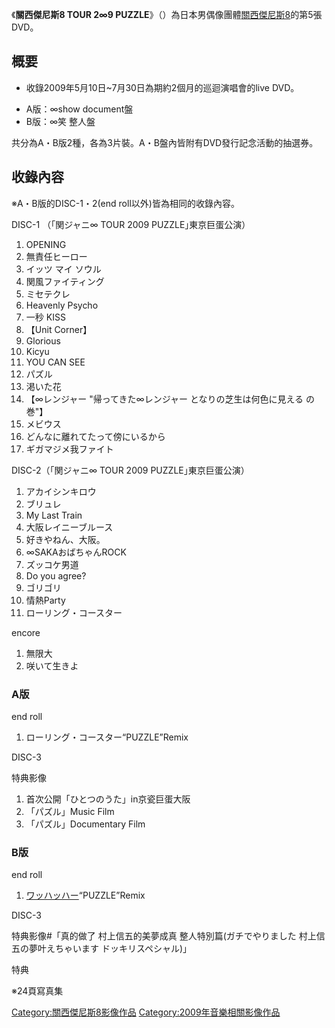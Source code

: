 {{unreferenced|time=2010-04-15T17:31:09+00:00}}
{{Infobox Album
| Name           = 關西傑尼斯8 TOUR 2∞9 PUZZLE<br />{{lang|ja|関ジャニ∞ TOUR 2∞9 PUZZLE}}
| Type           = DVD
| Artist         = [[關西傑尼斯8|關西傑尼斯8]]
| Released       = 2009年9月23日
| Recorded       = 
| Genre          = [[J-POP|J-POP]]（[[演歌・歌謠曲|演歌・歌謠曲]]）
| Length         = 
| Label          = [[TEICHIKU_ENTERTAINMENT|TEICHIKU ENTERTAINMENT]]
| Producer       = 
| Reviews        = 
| Chart position =  
| Certification  =  
| Last album     = [[47_(關西傑尼斯8)|47]]<br />（2007年）
| This album     = '''關西傑尼斯8 TOUR 2∞9 PUZZLE'''<br />（2009年）
| Next album     = [[COUNTDOWN_LIVE_2009-2010_in_京瓷巨蛋大阪|COUNTDOWN LIVE 2009-2010 in 京瓷巨蛋大阪]]<br />（2010年）
}}

《'''關西傑尼斯8 TOUR 2∞9 PUZZLE'''》（{{lang|ja|'''関ジャニ∞ TOUR 2∞9 PUZZLE'''}}）為日本男偶像團體[[關西傑尼斯8|關西傑尼斯8]]的第5張DVD。

== 概要 ==
*收錄2009年5月10日~7月30日為期約2個月的巡迴演唱會的live DVD。

*A版：∞show document盤 
*B版：∞笑 整人盤

共分為A・B版2種，各為3片裝。A・B盤內皆附有DVD發行記念活動的抽選券。

== 收錄內容 ==
※A・B版的DISC-1・2(end roll以外)皆為相同的收錄內容。
;DISC-1 （｢関ジャニ∞ TOUR 2009 PUZZLE｣東京巨蛋公演）
# OPENING  
# 無責任ヒーロー 
# イッツ マイ ソウル
# 関風ファイティング 
# ミセテクレ  
# Heavenly Psycho  
# 一秒 KISS  
#【Unit Corner】
# Glorious
# Kicyu
# YOU CAN SEE
# パズル  
# 渇いた花  
#【∞レンジャー "帰ってきた∞レンジャー となりの芝生は何色に見える の巻"】
# メビウス  
# どんなに離れてたって傍にいるから  
# ギガマジメ我ファイト
  
;DISC-2（｢関ジャニ∞ TOUR 2009 PUZZLE｣東京巨蛋公演）
# アカイシンキロウ  
# ブリュレ  
# My Last Train  
# 大阪レイニーブルース 
# 好きやねん、大阪。  
# ∞SAKAおばちゃんROCK  
# ズッコケ男道  
# Do you agree?  
# ゴリゴリ  
# 情熱Party  
# ローリング・コースター
;encore
# 無限大  
# 咲いて生きよ


=== A版 ===
;end roll
# ローリング・コースター“PUZZLE”Remix

;DISC-3
特典影像
#首次公開「ひとつのうた」in京瓷巨蛋大阪
#「パズル」Music Film
#「パズル」Documentary Film

=== B版 ===
;end roll
# [[ワッハッハー|ワッハッハー]]“PUZZLE”Remix

;DISC-3
特典影像#「真的做了 村上信五的美夢成真 整人特別篇(ガチでやりました 村上信五の夢叶えちゃいます ドッキリスペシャル)」

;特典
※24頁寫真集

{{關西傑尼斯8}}

{{DEFAULTSORT:Kanjani Eight TOUR 2∞9 PUZZLE}}
[[Category:關西傑尼斯8影像作品|Category:關西傑尼斯8影像作品]]
[[Category:2009年音樂相關影像作品|Category:2009年音樂相關影像作品]]